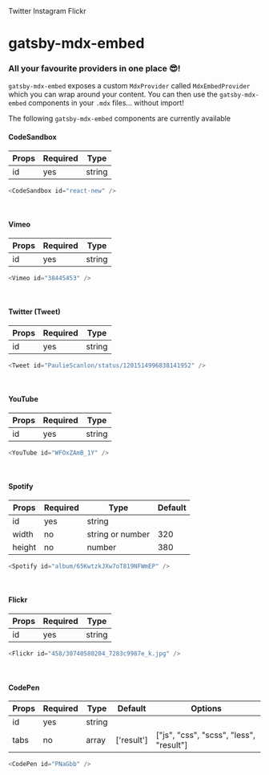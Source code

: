
<nav style={{display: 'flex', flexDirection:'column'}}>
<Link to="/twitter">Twitter</Link>
<Link to="/instagram">Instagram</Link>
<Link to="/flickr">Flickr</Link>
</nav>

# gatsby-mdx-embed

### All your favourite providers in one place 😎!

`gatsby-mdx-embed` exposes a custom `MdxProvider` called `MdxEmbedProvider` which you can wrap around your content. You can then use the `gatsby-mdx-embed` components in your `.mdx` files... without import!

The following `gatsby-mdx-embed` components are currently available

#### CodeSandbox

| Props | Required | Type   |
| ----- | -------- | ------ |
| id    | yes      | string |

```js
<CodeSandbox id="react-new" />
```

<CodeSandbox id="react-new" />
<br />

#### Vimeo

| Props | Required | Type   |
| ----- | -------- | ------ |
| id    | yes      | string |

```js
<Vimeo id="38445453" />
```

<Vimeo id="38445453" />
<br />

#### Twitter (Tweet)

| Props | Required | Type   |
| ----- | -------- | ------ |
| id    | yes      | string |

```js
<Tweet id="PaulieScanlon/status/1201514996838141952" />
```

<Tweet id="PaulieScanlon/status/1201514996838141952" />
<br />

#### YouTube

| Props | Required | Type   |
| ----- | -------- | ------ |
| id    | yes      | string |

```js
<YouTube id="WFOxZAmB_1Y" />
```

<YouTube id="WFOxZAmB_1Y" />
<br />

#### Spotify

| Props  | Required | Type             | Default |
| ------ | -------- | ---------------- | ------- |
| id     | yes      | string           |         |
| width  | no       | string or number | 320     |
| height | no       | number           | 380     |

```js
<Spotify id="album/65KwtzkJXw7oT819NFWmEP" />
```

<Spotify id="album/65KwtzkJXw7oT819NFWmEP" />
<br />

#### Flickr

| Props | Required | Type   |
| ----- | -------- | ------ |
| id    | yes      | string |

```js
<Flickr id="458/30740580204_7283c9987e_k.jpg" />
```

<Flickr id="458/30740580204_7283c9987e_k.jpg" />
<br />

<!-- #### Instagram

| Props | Required | Type   |
| ----- | -------- | ------ |
| id    | yes      | string |

```js
<Instagram id="tsxp1hhQTG" />
```

<Instagram id="tsxp1hhQTG" />
<br /> -->

#### CodePen

| Props | Required | Type   | Default    | Options                                 |
| ----- | -------- | ------ | ---------- | --------------------------------------- |
| id    | yes      | string |            |
| tabs  | no       | array  | ['result'] | ["js", "css", "scss", "less", "result"] |

```js
<CodePen id="PNaGbb" />
```

<CodePen id="PNaGbb" />
